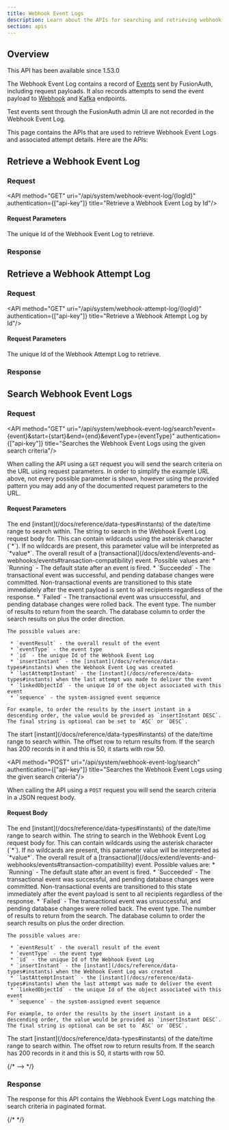```yaml
---
title: Webhook Event Logs
description: Learn about the APIs for searching and retrieving webhook event and attempt logs.
section: apis
---
```


## Overview

<Aside type="version">
This API has been available since 1.53.0
</Aside>

The Webhook Event Log contains a record of [Events](/docs/extend/events-and-webhooks/events) sent by FusionAuth, including request payloads. It also records attempts to send the event payload to [Webhook](/docs/extend/events-and-webhooks) and [Kafka](/docs/extend/events-and-webhooks/kafka) endpoints.

Test events sent through the FusionAuth admin UI are not recorded in the Webhook Event Log.

This page contains the APIs that are used to retrieve Webhook Event Logs and associated attempt details. Here are the APIs:

## Retrieve a Webhook Event Log

### Request

<API method="GET" uri="/api/system/webhook-event-log/{logId}" authentication={["api-key"]} title="Retrieve a Webhook Event Log by Id"/>

#### Request Parameters

<APIBlock>
  <APIField name="logId" type="UUID" required>
    The unique Id of the Webhook Event Log to retrieve.
  </APIField>
</APIBlock>

### Response

<StandardGetResponseCodes never_search_error />

<WebhookEventLogResponseBody />

## Retrieve a Webhook Attempt Log

### Request

<API method="GET" uri="/api/system/webhook-attempt-log/{logId}" authentication={["api-key"]} title="Retrieve a Webhook Attempt Log by Id"/>

#### Request Parameters

<APIBlock>
  <APIField name="logId" type="UUID" required>
    The unique Id of the Webhook Attempt Log to retrieve.
  </APIField>
</APIBlock>

### Response

<StandardGetResponseCodes never_search_error />

<WebhookAttemptLogResponseBody />

## Search Webhook Event Logs

### Request

<API method="GET" uri="/api/system/webhook-event-log/search?event={event}&start={start}&end={end}&eventType={eventType}" authentication={["api-key"]} title="Searches the Webhook Event Logs using the given search criteria"/>

When calling the API using a `GET` request you will send the search criteria on the URL using request parameters. In order to simplify the example URL above, not every possible parameter is shown, however using the provided pattern you may add any of the documented request parameters to the URL.

#### Request Parameters

<APIBlock>
  <APIField name="end" type="Long" optional>
    The end [instant](/docs/reference/data-types#instants) of the date/time range to search within.
  </APIField>
  <APIField name="event" type="String" optional>
    The string to search in the Webhook Event Log request body for. This can contain wildcards using the asterisk character (`*`). If no wildcards are present, this parameter value will be interpreted as `*value*`.
  </APIField>
  <APIField name="eventResult" type="String" optional>
    The overall result of a [transactional](/docs/extend/events-and-webhooks/events#transaction-compatibility) event. Possible values are:
     * `Running` - The default state after an event is fired.
     * `Succeeded` - The transactional event was successful, and pending database changes were committed. Non-transactional events are transitioned to this state immediately after the event payload is sent to all recipients regardless of the response.
     * `Failed` - The transactional event was unsuccessful, and pending database changes were rolled back.
  </APIField>
  <APIField name="eventType" type="String" optional>
    The event type.
  </APIField>
  <APIField name="numberOfResults" type="Integer" optional defaults="25">
    The number of results to return from the search.
  </APIField>
  <APIField name="orderBy" type="String" optional defaults="sequence DESC">
    The database column to order the search results on plus the order direction.

    The possible values are:

     * `eventResult` - the overall result of the event
     * `eventType` - the event type
     * `id` - the unique Id of the Webhook Event Log
     * `insertInstant` - the [instant](/docs/reference/data-types#instants) when the Webhook Event Log was created
     * `lastAttemptInstant` - the [instant](/docs/reference/data-types#instants) when the last attempt was made to deliver the event
     * `linkedObjectId` - the unique Id of the object associated with this event
     * `sequence` - the system-assigned event sequence

    For example, to order the results by the insert instant in a descending order, the value would be provided as `insertInstant DESC`. The final string is optional can be set to `ASC` or `DESC`.
  </APIField>
  <APIField name="start" type="Long" optional>
    The start [instant](/docs/reference/data-types#instants) of the date/time range to search within.
  </APIField>
  <APIField name="startRow" type="Integer" optional defaults="0">
    The offset row to return results from. If the search has 200 records in it and this is 50, it starts with row 50.
  </APIField>
</APIBlock>

<API method="POST" uri="/api/system/webhook-event-log/search" authentication={["api-key"]} title="Searches the Webhook Event Logs using the given search criteria"/>

When calling the API using a `POST` request you will send the search criteria in a JSON request body.

#### Request Body

<APIBlock>
  <APIField name="search.end" type="Long" optional>
    The end [instant](/docs/reference/data-types#instants) of the date/time range to search within.
  </APIField>
  <APIField name="search.event" type="String" optional>
    The string to search in the Webhook Event Log request body for. This can contain wildcards using the asterisk character (`*`). If no wildcards are present, this parameter value will be interpreted as `*value*`.
  </APIField>
  <APIField name="search.eventResult" type="String" optional>
    The overall result of a [transactional](/docs/extend/events-and-webhooks/events#transaction-compatibility) event. Possible values are:
     * `Running` - The default state after an event is fired.
     * `Succeeded` - The transactional event was successful, and pending database changes were committed. Non-transactional events are transitioned to this state immediately after the event payload is sent to all recipients regardless of the response.
     * `Failed` - The transactional event was unsuccessful, and pending database changes were rolled back.
  </APIField>
  <APIField name="search.eventType" type="String" optional>
    The event type.
  </APIField>
  <APIField name="search.numberOfResults" type="Integer" optional defaults="25">
    The number of results to return from the search.
  </APIField>
  <APIField name="search.orderBy" type="String" optional defaults="sequence DESC">
    The database column to order the search results on plus the order direction.

    The possible values are:

     * `eventResult` - the overall result of the event
     * `eventType` - the event type
     * `id` - the unique Id of the Webhook Event Log
     * `insertInstant` - the [instant](/docs/reference/data-types#instants) when the Webhook Event Log was created
     * `lastAttemptInstant` - the [instant](/docs/reference/data-types#instants) when the last attempt was made to deliver the event
     * `linkedObjectId` - the unique Id of the object associated with this event
     * `sequence` - the system-assigned event sequence

    For example, to order the results by the insert instant in a descending order, the value would be provided as `insertInstant DESC`. The final string is optional can be set to `ASC` or `DESC`.
  </APIField>
  <APIField name="search.start" type="Long" optional>
    The start [instant](/docs/reference/data-types#instants) of the date/time range to search within.
  </APIField>
  <APIField name="search.startRow" type="Integer" optional defaults="0">
    The offset row to return results from. If the search has 200 records in it and this is 50, it starts with row 50.
  </APIField>
</APIBlock>

{/*
<JSON title="Example JSON Request" src="webhook-event-logs/search-request.json" /> -->
  */}

### Response

The response for this API contains the Webhook Event Logs matching the search criteria in paginated format.

<StandardGetResponseCodes never_search_error />

<WebhookEventLogSearchResponseBody />

{/*
<JSON title="Example JSON Response" src="webhook-event-logs/search-response.json" />
  */}
